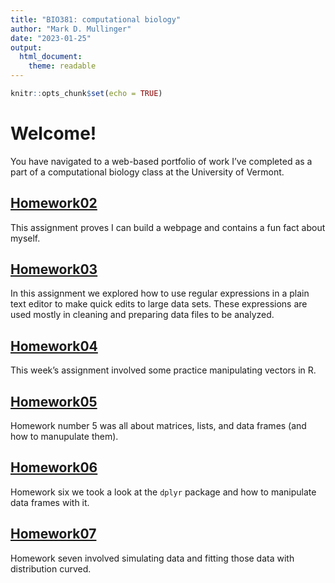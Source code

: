 ```yaml
---
title: "BIO381: computational biology"
author: "Mark D. Mullinger"
date: "2023-01-25"
output: 
  html_document: 
    theme: readable
---
```


```r
knitr::opts_chunk$set(echo = TRUE)
```
# Welcome!

You have navigated to a web-based portfolio of work I've completed as a part of a computational biology class at the University of Vermont. 

## [Homework02](Homework02.html)

This assignment proves I can build a webpage and contains a fun fact about myself.

## [Homework03](Homework03.html)

In this assignment we explored how to use regular expressions in a plain text editor to make quick edits to large data sets. These expressions are used mostly in cleaning and preparing data files to be analyzed.

## [Homework04](Homework04.html)

This week's assignment involved some practice manipulating vectors in R.

## [Homework05](Homework05.html)

Homework number 5 was all about matrices, lists, and data frames (and how to manupulate them).

## [Homework06](Homework06.html)

Homework six we took a look at the ```dplyr``` package and how to manipulate data frames with it.

## [Homework07](Homework07.html)

Homework seven involved simulating data and fitting those data with distribution curved.
